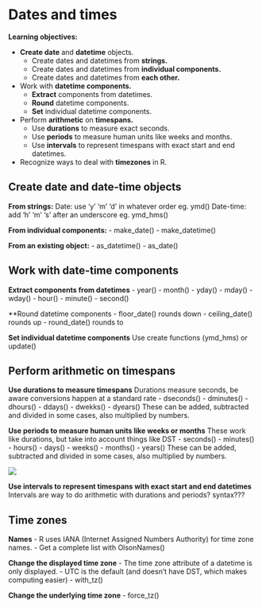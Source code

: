 # Dates and times

**Learning objectives:**

- **Create date** and **datetime** objects.
  - Create dates and datetimes from **strings.**
  - Create dates and datetimes from **individual components.**
  - Create dates and datetimes from **each other.**
- Work with **datetime components.**
  - **Extract** components from datetimes.
  - **Round** datetime components.
  - **Set** individual datetime components.
- Perform **arithmetic** on **timespans.**
  - Use **durations** to measure exact seconds.
  - Use **periods** to measure human units like weeks and months.
  - Use **intervals** to represent timespans with exact start and end datetimes.
- Recognize ways to deal with **timezones** in R.

## Create date and date-time objects
**From strings:**
Date: use 'y' 'm' 'd' in whatever order eg. ymd()
Date-time: add 'h' 'm' 's' after an underscore eg. ymd_hms()

**From individual components:**
- make_date()
- make_datetime()

**From an existing object:**
- as_datetime()
- as_date()
 
## Work with date-time components
**Extract components from datetimes**
- year()
- month()
- yday()
- mday()
- wday()
- hour()
- minute()
- second()

**Round datetime components
- floor_date() rounds down
- ceiling_date() rounds up
- round_date() rounds to

**Set individual datetime components**
Use create functions (ymd_hms) or update()

## Perform arithmetic on timespans
**Use durations to measure timespans**
Durations measure seconds, be aware conversions happen at a standard rate
- dseconds()
- dminutes()
- dhours()
- ddays()
- dwekks()
- dyears()
These can be added, subtracted and divided in some cases, also multiplied by numbers.

**Use periods to measure human units like weeks or months**
These work like durations, but take into account things like DST
- seconds()
- minutes()
- hours()
- days()
- weeks()
- months()
- years()
These can be added, subtracted and divided in some cases, also multiplied by numbers.

![](https://d33wubrfki0l68.cloudfront.net/0020136325ea844476bc61eb7e95d2ac5aeebf00/893e9/diagrams/datetimes-arithmetic.png)

**Use intervals to represent timespans with exact start and end datetimes**
Intervals are way to do arithmetic with durations and periods?
syntax???

## Time zones
**Names**
- R uses IANA (Internet Assigned Numbers Authority) for time zone names.
- Get a complete list with OlsonNames()

**Change the displayed time zone**
- The time zone attribute of a datetime is only displayed.
- UTC is the default (and doesn't have DST, which makes computing easier)
- with_tz()

**Change the underlying time zone**
- force_tz()
